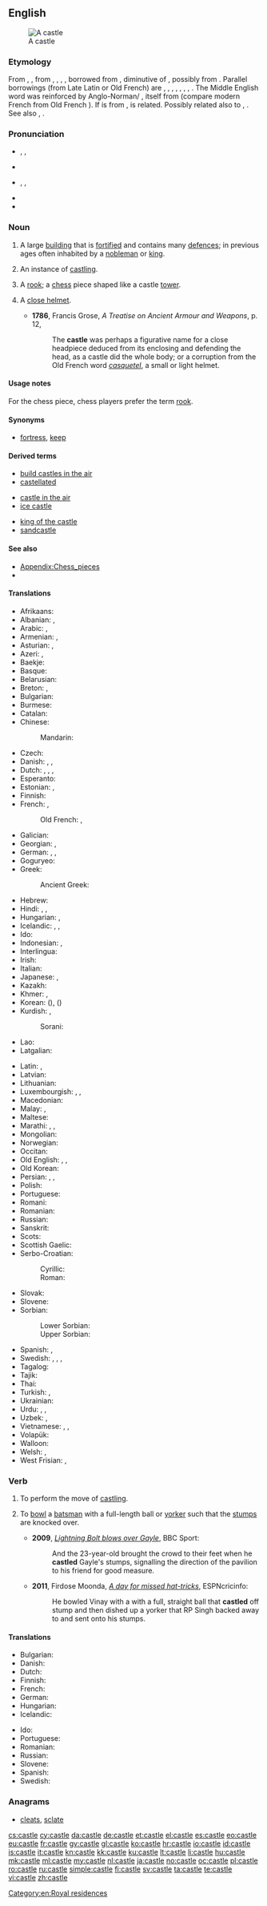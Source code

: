 ==English==
{{wikipedia}}
[[Image:Burg Hohenzollern ak.jpg|thumb|A castle]]

===Etymology===
From {{etyl|enm|en}} {{term|castle|lang=enm}}, {{term|castel|lang=enm}}, from {{etyl|ang|en}} {{term|castel|lang=ang}}, {{term|castell|lang=ang}}, {{term|cæstel|lang=ang}}, {{term|ceastel|ċeastel|a town, village, castle|lang=ang}}, borrowed from {{etyl|LL.|en}} {{term|castellum||small camp, fort|lang=la}}, diminutive of {{etyl|la|en}} {{term|castrum||camp, fort, citadel, stronghold|lang=la}}, possibly from {{etyl|ine-pro|en}} {{recons|kat-||hut, shed|lang=ine-pro}}. Parallel borrowings (from Late Latin or Old French) are {{etyl|sco|-}} {{term|castel|lang=sco}}, {{term|castell||castle|lang=sco}}, {{etyl|fy|-}} {{term|kastiel||castle|lang=fy}}, {{etyl|nl|-}} {{term|kasteel||castle|lang=nl}}, {{etyl|de|-}} {{term|Kastell||castle|lang=de}}, {{etyl|da|-}} {{term|kastel||citadel|lang=da}}, {{etyl|sv|-}} {{term|kastell||citadel|lang=sv}}, {{etyl|is|-}} {{term|kastali||castle|lang=is}}. The Middle English word was reinforced by Anglo-Norman/{{etyl|ONF.|-}} {{term|castel|lang=fro}}, itself from {{etyl|LL.|en}} {{term|castellum||small camp, fort|lang=la}} (compare modern French {{term|château|lang=fr}} from Old French {{term|chastel|lang=fro}}). If {{etyl|la|en}} {{term|castrum||camp, fort, citadel, stronghold|lang=la}} is from {{etyl|ine-pro|en}} {{recons|kat-||hut, shed|lang=ine-pro}}, {{etyl|la|-}} {{term|casa||cottage, hut|lang=la}} is related. Possibly related also to {{etyl|got|-}} {{term|||tr=hēþjō|chamber|lang=got}}, {{etyl|ang|-}} {{term|heaþor||restraint, confinement, enclosure, prison|lang=ang}}. See also {{l/en|casino}}, {{l/en|cassock}}.

===Pronunciation===
* {{enPR|käs'(ə)l}}, {{IPA|/ˈkɑː.səl/}}, {{X-SAMPA|/"kA:s@l/}}
* {{rhymes|ɑːsəl}}
* {{enPR|kăs'(ə)l}}, {{IPA|/ˈkæ.səl/}}, {{X-SAMPA|/"k{s@l/}}
* {{audio|En-us-castle.ogg|Audio (US)}}
* {{rhymes|æsəl}}

===Noun===
{{en-noun}}

# A large [[building]] that is [[fortified]] and contains many [[defence]]s; in previous ages often inhabited by a [[nobleman]] or [[king]].
# {{context|chess|lang=en}} An instance of [[castling]].
# {{context|chess|informal|lang=en}} A [[rook]]; a [[chess]] piece shaped like a castle [[tower]].
# {{context|obsolete|lang=en}} A [[close helmet]].
#* '''1786''', Francis Grose, ''A Treatise on Ancient Armour and Weapons'', p. 12,
#*: The '''castle''' was perhaps a figurative name for a close headpiece deduced from its enclosing and defending the head, as a castle did the whole body; or a corruption from the Old French word ''[[casquetel]]'', a small or light helmet.

====Usage notes====
For the chess piece, chess players prefer the term [[rook]].

====Synonyms====
* {{sense|building}} [[fortress]], [[keep]]

====Derived terms====
{{rel-top3|Terms derived from ''castle''}}
* [[build castles in the air]]
* [[castellated]]
{{rel-mid3}}
* [[castle in the air]]
* [[ice castle]]
{{rel-mid3}}
* [[king of the castle]]
* [[sandcastle]]
{{rel-bottom}}

====See also====
* [[Appendix:Chess_pieces]]
* {{list:chess pieces/en}}

====Translations====
{{trans-top|fortified building}}
* Afrikaans: {{t-|af|kasteel}}
* Albanian: {{t-|sq|kala}}, {{t-|sq|kështjellë}}
* Arabic: {{t-|ar|قلعة|f|tr=qálʿa|sc=Arab}}, {{t-|ar|برج|m|tr=burj|sc=Arab}}
* Armenian: {{t-|hy|ամրոց|tr=amroc'}}, {{t-|hy|դղյակ|tr=dġyak}}
* Asturian: {{t-|ast|castiellu|m}}, {{t-|ast|castiyu|m}}
* Azeri: {{t+|az|qala}}, {{t-|az|qəsr}}
* Baekje: {{tø|pkc|己|tr=gi}}
* Basque: {{t+|eu|gaztelu}}
* Belarusian: {{t-|be|замак|m|tr=zámak|sc=Cyrl}}
* Breton: {{t+|br|kastell|m}}, {{t+|br|kestell|m}}
* Bulgarian: {{t+|bg|замък|m|tr=zámǎk}}
* Burmese: {{t+|my|ရဲတိုက်|tr=je׃ daí|sc=Mymr}}
* Catalan: {{t+|ca|castell|m}}
* Chinese:
*: Mandarin: {{t|cmn|城堡|tr=chéngbǎo|sc=Hani}}
* Czech: {{t+|cs|hrad|m}}
* Danish: {{t+|da|slot|n}}, {{t-|da|borg|c}}, {{t-|da|herregård|c}}
* Dutch: {{t+|nl|kasteel|n}}, {{t+|nl|fort|n}}, {{t-|nl|burcht|f}}, {{t+|nl|slot|n}}
* Esperanto: {{t-|eo|kastelo}}
* Estonian: {{t-|et|linnus}}, {{t-|et|kindlus}}
* Finnish: {{t+|fi|linna}}
* French: {{t+|fr|château|m}}, {{t+|fr|château-fort|m}}
*: Old French: {{tø|fro|chastel|m}}, {{tø|fro|castel|m}}
* Galician: {{t+|gl|castelo|m}}
* Georgian: {{t-|ka|ციხე-დარბაზი|tr=cixe-darbazi|sc=Geor}}, {{t-|ka|კოშკი|tr=koški|sc=Geor}}
* German: {{t+|de|Burg|f}}, {{t+|de|Festung|f}}, {{t+|de|Schloss|n}}
* Goguryeo: {{tø|zkg|忽|tr=hol}}
* Greek: {{t+|el|κάστρο|n|tr=kástro}}
*: Ancient Greek: {{tø|grc|ακρόπολις|tr=akrópolis|sc=polytonic}}
* Hebrew: {{t+|he|טירה|f|tr=t'ira}}
* Hindi: {{t-|hi|क़िला|tr=qilā}}, {{t-|hi|दुर्ग|tr=durg|sc=Deva}}, {{t-|hi|गढ़|tr=gaṛh|sc=Deva}}
* Hungarian: {{t+|hu|vár}}, {{t+|hu|kastély}}
* Icelandic: {{t+|is|kastali|m}}, {{t+|is|borg}}, {{t-|is|virki}}
* Ido: {{t+|io|kastelo}}
* Indonesian: {{t+|id|puri}}, {{t+|id|kastil}}
* Interlingua: {{t-|ia|castello}}
* Irish: {{t+|ga|caisleán|m}}
* Italian: {{t+|it|castello|m}}
* Japanese: {{t+|ja|城|tr=[[しろ]], shiro}}, {{t-|ja|城郭|tr=じょうかく, jōkaku|sc=Jpan}}
* Kazakh: {{t|kk|қамал|tr=qamal|sc=Cyrl}}
* Khmer: {{t+|km|ប្រាសាទ|sc=Khmr|tr=praasaat}}, {{t+|km|វិមាន|sc=Khmr|tr=vimien}}
* Korean: {{t+|ko|성|tr=seong|sc=Hang}} ({{t+|ko|城|sc=Kore}}), {{t+|ko|성곽|tr=seonggwak|sc=Hang}} ({{t+|ko|城郭|sc=Kore}})
* Kurdish: {{t|ku|kel|sc=ku-Arab}}, {{t|ku|keleh|sc=ku-Arab}}
*: Sorani: {{t-|ku|قه‌ڵا|sc=ku-Arab}}
* Lao: {{t-|lo|ປາງ|tr=paːŋ|sc=Laoo}}
* Latgalian: {{tø|ltg|piļs}}
{{trans-mid}}
* Latin: {{t+|la|castellum|n}}, {{t+|la|castrum|n}}
* Latvian: {{t+|lv|pils|f}}
* Lithuanian: {{t+|lt|pilis}}
* Luxembourgish: {{t+|lb|Schlass|n}}, {{t+|lb|Buerg|f}}, {{t-|lb|Festung|f}}
* Macedonian: {{t-|mk|замок|m|tr=zámok}}
* Malay: {{t-|ms|istana}}, {{t-|ms|kastil}}
* Maltese: {{t-|mt|kastell|m}}
* Marathi: {{t+|mr|किल्ला|tr=killā|sc=Deva}}, {{t-|mr|दुर्ग|tr=durg|sc=Deva}}, {{t-|mr|गड|tr=gaḍ|sc=Deva}}
* Mongolian: {{t+|mn|цайз|n|tr=tsajz|sc=Cyrl}}
* Norwegian: {{t+|no|borg}}
* Occitan: {{t+|oc|castèl|m}}
* Old English: {{t-|ang|castel|m}}, {{t-|ang|ceaster|alt=ċeaster|f}}, {{t-|ang|castelweorc|n}}
* Old Korean: {{qualifier|Silla}} {{tø|oko|忽|tr=hol}}
* Persian: {{t+|fa|دژ|tr=dež|sc=fa-Arab}}, {{t+|fa|قلعه|tr=qal'e|sc=fa-Arab}}, {{t+|fa|برج|tr=borj|sc=fa-Arab}}
* Polish: {{t+|pl|zamek|m}}
* Portuguese: {{t+|pt|castelo|m}}
* Romani: {{tø|rom|dyiz|f}}
* Romanian: {{t+|ro|castel|n}}
* Russian: {{t+|ru|замок|m|alt=за́мок|tr=zámok}}
* Sanskrit: {{t-|sa|दुर्ग|tr=durga}}
* Scots: {{tø|sco|castle}}
* Scottish Gaelic: {{t-|gd|caisteal|m}}
* Serbo-Croatian:
*: Cyrillic: {{t-|sh|дворац|m}}
*: Roman: {{t-|sh|dvorac|m}}
* Slovak: {{t-|sk|hrad|m}}
* Slovene: {{t+|sl|grad|m}}
* Sorbian:
*: Lower Sorbian: {{tø|dsb|grod|m}}
*: Upper Sorbian: {{t-|hsb|hród|m}}
* Spanish: {{t+|es|castillo|m}}, {{t-|es|castro|m}}
* Swedish: {{t+|sv|slott|n}}, {{t+|sv|borg|c}}, {{t-|sv|befästning|c}}, {{t+|sv|fästning|c}}
* Tagalog: {{t-|tl|kastilyo}}
* Tajik: {{t-|tg|қалъа|tr=qal'a|sc=Cyrl}}
* Thai: {{t+|th|ปราสาท|tr=bpraa-sàat}}
* Turkish: {{t+|tr|kale}}, {{t+|tr|şato}}
* Ukrainian: {{t-|uk|замок|m|tr=zámok|alt=за́мок|sc=Cyrl}}
* Urdu: {{t-|ur|درگ|tr=darg|sc=ur-Arab}}, {{t-|ur|قلعہ|tr=qilā|sc=ur-Arab}}, {{t-|ur|گڑھ|tr=gaṛh|sc=ur-Arab}}
* Uzbek: {{t-|uz|qal'a}}, {{t-|uz|qasr}}
* Vietnamese: {{t+|vi|lâu đài}}, {{t+|vi|thành trì}}, {{t-|vi|tòa thành}}
* Volapük: {{t+|vo|kased}}
* Walloon: {{t+|wa|tchestea}}
* Welsh: {{t+|cy|caer|f}}, {{t+|cy|castell|m}}
* West Frisian: {{t-|fy|kastiel}}, {{t-|fy|slot}}
{{trans-bottom}}

{{trans-see|chess piece|rook}}

===Verb===
{{en-verb|castl|ing}}

# {{context|chess|lang=en}} To perform the move of [[castling]].
# {{context|cricket|lang=en}} To [[bowl]] a [[batsman]] with a full-length ball or [[yorker]] such that the [[stumps]] are knocked over.
#* '''2009''', ''[http://news.bbc.co.uk/sport1/hi/cricket/other_international/west_indies/8313778.stm Lightning Bolt blows over Gayle]'', BBC Sport:
#*: And the 23-year-old brought the crowd to their feet when he '''castled''' Gayle's stumps, signalling the direction of the pavilion to his friend for good measure.
#* '''2011''', Firdose Moonda, ''[http://www.espncricinfo.com/indian-premier-league-2011/content/story/512871.html A day for missed hat-tricks]'', ESPNcricinfo:
#*: He bowled Vinay with a with a full, straight ball that '''castled''' off stump and then dished up a yorker that RP Singh backed away to and sent onto his stumps.

====Translations====
{{trans-top|to perform the move of castling}}
* Bulgarian: {{t-|bg|правя рокада}}
* Danish: {{t-|da|rokere}}
* Dutch: {{t+|nl|rokeren}}
* Finnish: {{t-|fi|tornittaa}}
* French: {{t+|fr|roquer}}
* German: {{t+|de|rochieren}}
* Hungarian: {{t-|hu|sáncol}}
* Icelandic: {{t-|is|hrókera}}
{{trans-mid}}
* Ido: {{t+|io|roquar}}
* Portuguese: {{t-|pt|rocar}}
* Romanian: {{t-|ro|face rocadă}}
* Russian: {{t-|ru|рокироваться|tr=rokirovát'sja|alt=рокирова́ться|sc=Cyrl}}
* Slovene: {{t-|sl|rokirati}}
* Spanish: {{t-|es|enrocarse}}
* Swedish: {{t+|sv|rockera}}
{{trans-bottom}}

===Anagrams===
* [[cleats#English|cleats]], [[sclate#English|sclate]]

[[Category:en:Royal residences]]

[[cs:castle]]
[[cy:castle]]
[[da:castle]]
[[de:castle]]
[[et:castle]]
[[el:castle]]
[[es:castle]]
[[eo:castle]]
[[eu:castle]]
[[fr:castle]]
[[gv:castle]]
[[gl:castle]]
[[ko:castle]]
[[hr:castle]]
[[io:castle]]
[[id:castle]]
[[is:castle]]
[[it:castle]]
[[kn:castle]]
[[kk:castle]]
[[ku:castle]]
[[lt:castle]]
[[li:castle]]
[[hu:castle]]
[[mk:castle]]
[[ml:castle]]
[[my:castle]]
[[nl:castle]]
[[ja:castle]]
[[no:castle]]
[[oc:castle]]
[[pl:castle]]
[[ro:castle]]
[[ru:castle]]
[[simple:castle]]
[[fi:castle]]
[[sv:castle]]
[[ta:castle]]
[[te:castle]]
[[vi:castle]]
[[zh:castle]]